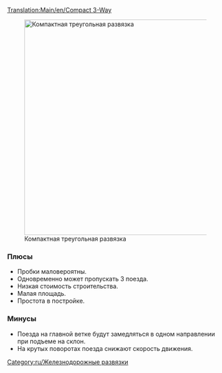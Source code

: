 [[Translation:Main/en/Compact 3-Way]]{{en/-}}{{ru/Меню развязки}}

[[File:en/Compact 3 way.png|thumb|500px|none|Компактная треугольная развязка]]

=== Плюсы===
*Пробки маловероятны.
*Одновременно может пропускать 3 поезда.
*Низкая стоимость строительства.
*Малая площадь.
*Простота в постройке.

=== Минусы===
*Поезда на главной ветке будут замедляться в одном направлении при подъеме на склон.
*На крутых поворотах поезда снижают скорость движения.

[[Category:ru/Железнодорожные развязки]]